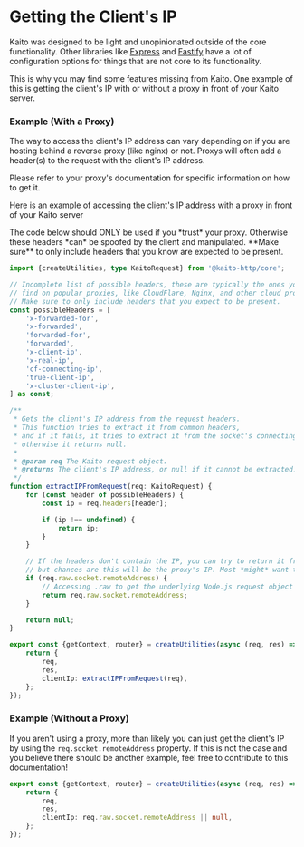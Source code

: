 
# Getting the Client's IP

Kaito was designed to be light and unopinionated outside of the core functionality. Other libraries like [Express](https://expressjs.com/) and [Fastify](https://www.fastify.io/) have a lot of configuration options for things that are not core to its functionality.

This is why you may find some features missing from Kaito. One example of this is getting the client's IP with or without a proxy in front of your Kaito server.

### Example (With a Proxy)

The way to access the client's IP address can vary depending on if you are hosting behind a reverse proxy (like nginx) or not. Proxys will often add a header(s) to the request with the client's IP address.

Please refer to your proxy's documentation for specific information on how to get it.

Here is an example of accessing the client's IP address with a proxy in front of your Kaito server

<Callout type="warning">
	The code below should ONLY be used if you *trust* your proxy. Otherwise these headers *can* be spoofed by the client
	and manipulated. **Make sure** to only include headers that you know are expected to be present.
</Callout>

```ts
import {createUtilities, type KaitoRequest} from '@kaito-http/core';

// Incomplete list of possible headers, these are typically the ones you would
// find on popular proxies, like CloudFlare, Nginx, and other cloud providers.
// Make sure to only include headers that you expect to be present.
const possibleHeaders = [
	'x-forwarded-for',
	'x-forwarded',
	'forwarded-for',
	'forwarded',
	'x-client-ip',
	'x-real-ip',
	'cf-connecting-ip',
	'true-client-ip',
	'x-cluster-client-ip',
] as const;

/**
 * Gets the client's IP address from the request headers.
 * This function tries to extract it from common headers,
 * and if it fails, it tries to extract it from the socket's connecting IP,
 * otherwise it returns null.
 *
 * @param req The Kaito request object.
 * @returns The client's IP address, or null if it cannot be extracted.
 */
function extractIPFromRequest(req: KaitoRequest) {
	for (const header of possibleHeaders) {
		const ip = req.headers[header];

		if (ip !== undefined) {
			return ip;
		}
	}

	// If the headers don't contain the IP, you can try to return it from the socket,
	// but chances are this will be the proxy's IP. Most *might* want to remove the line below
	if (req.raw.socket.remoteAddress) {
		// Accessing .raw to get the underlying Node.js request object
		return req.raw.socket.remoteAddress;
	}

	return null;
}

export const {getContext, router} = createUtilities(async (req, res) => {
	return {
		req,
		res,
		clientIp: extractIPFromRequest(req),
	};
});
```

### Example (Without a Proxy)

If you aren't using a proxy, more than likely you can just get the client's IP by using the `req.socket.remoteAddress` property. If this is not the case and you believe there should be another example, feel free to contribute to this documentation!

```ts
export const {getContext, router} = createUtilities(async (req, res) => {
	return {
		req,
		res,
		clientIp: req.raw.socket.remoteAddress || null,
	};
});
```
